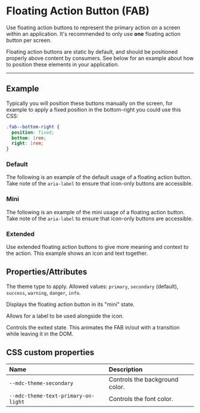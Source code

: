 
<PageSection>

# Floating Action Button (FAB)

Use floating action buttons to represent the primary action on a screen within an application. It's recommended to only use **one** floating action button
per screen.

Floating action buttons are static by default, and should be positioned properly above content by consumers. See below for an example
about how to position these elements in your application.

</PageSection>

---

<PageSection>

## Example

Typically you will position these buttons manually on the screen, for example to apply a fixed position in the bottom-right you could use this CSS:

```css
.fab--bottom-right {
  position: fixed;
  bottom: 1rem;
  right: 1rem;
}
```

### Default

The following is an example of the default usage of a floating action button. Take note of the `aria-label` to ensure that icon-only buttons are accessible.

<LiveDemo dense codeHtml={FabDefaultCodeHtml()}>
  <FabDemo />
</LiveDemo>

### Mini

The following is an example of the mini usage of a floating action button. Take note of the `aria-label` to ensure that icon-only buttons are accessible.

<LiveDemo dense codeHtml={FabMiniCodeHtml()}>
  <FabDemo mini />
</LiveDemo>

### Extended

Use extended floating action buttons to give more meaning and context to the action. This example shows an icon and text together.

<LiveDemo dense codeHtml={FabExtendedCodeHtml()}>
  <FabDemo extended />
</LiveDemo>

</PageSection>

<PageSection>

## Properties/Attributes

<PropertyDef name="theme" type="string" prop={false} defaultValue="&quot;secondary&quot;">

The theme type to apply. Allowed values: `primary`, `secondary` (default), `success`, `warning`, `danger`, `info`.
  
</PropertyDef>

<PropertyDef name="mini" type="boolean" defaultValue="false">

Displays the floating action button in its "mini" state.
  
</PropertyDef>

<PropertyDef name="extended" type="boolean" defaultValue="false">

Allows for a label to be used alongside the icon.
  
</PropertyDef>

<PropertyDef name="exited" type="boolean" defaultValue="false">

Controls the exited state. This animates the FAB in/out with a transition while leaving it in the DOM.
  
</PropertyDef>

</PageSection>

<PageSection>

## CSS custom properties

| Name                                | Description
| :-----------------------------------| :----------------------
| `--mdc-theme-secondary`             | Controls the background color.
| `--mdc-theme-text-primary-on-light` | Controls the font color.

</PageSection>
